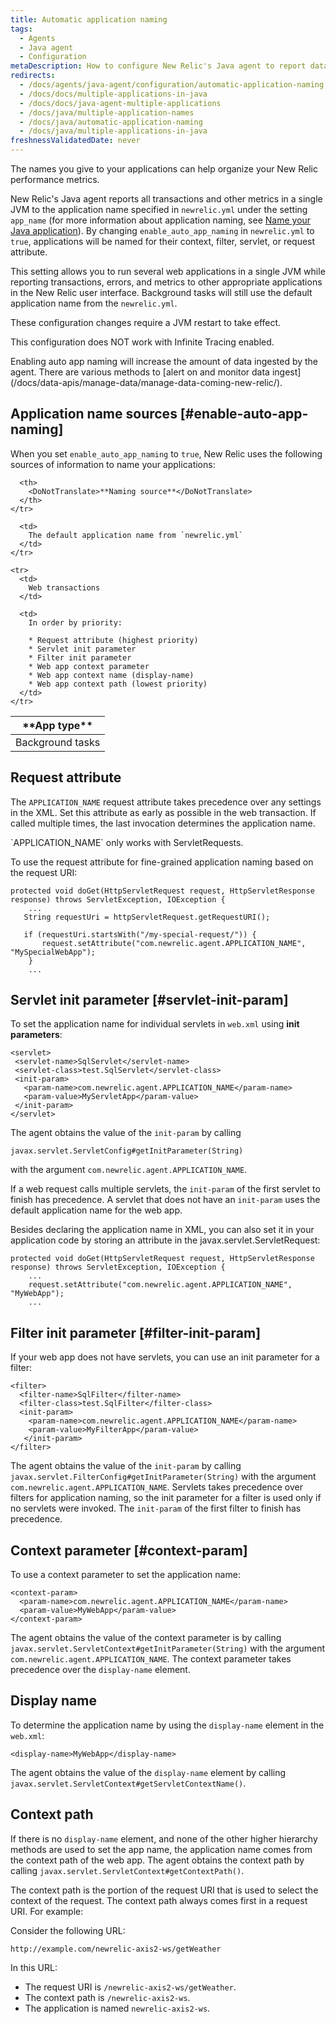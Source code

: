 ```yaml
---
title: Automatic application naming
tags:
  - Agents
  - Java agent
  - Configuration
metaDescription: How to configure New Relic's Java agent to report data for individual web apps to their own application in APM.
redirects:
  - /docs/agents/java-agent/configuration/automatic-application-naming
  - /docs/docs/multiple-applications-in-java
  - /docs/docs/java-agent-multiple-applications
  - /docs/java/multiple-application-names
  - /docs/java/automatic-application-naming
  - /docs/java/multiple-applications-in-java
freshnessValidatedDate: never
---
```


The names you give to your applications can help organize your New Relic performance metrics.

New Relic's Java agent reports all transactions and other metrics in a single JVM to the application name specified in `newrelic.yml` under the setting `app_name` (for more information about application naming, see [Name your Java application](/docs/agents/java-agent/configuration/name-your-java-application)). By changing `enable_auto_app_naming` in `newrelic.yml` to `true`, applications will be named for their context, filter, servlet, or request attribute.

This setting allows you to run several web applications in a single JVM while reporting transactions, errors, and metrics to other appropriate applications in the New Relic user interface. Background tasks will still use the default application name from the `newrelic.yml`.

<Callout variant="important">
  These configuration changes require a JVM restart to take effect.

  This configuration does NOT work with Infinite Tracing enabled.
</Callout>

<Callout variant="caution">
  Enabling auto app naming will increase the amount of data ingested by the agent. There are various methods to [alert on and monitor data ingest](/docs/data-apis/manage-data/manage-data-coming-new-relic/).
</Callout>

## Application name sources [#enable-auto-app-naming]

When you set `enable_auto_app_naming` to `true`, New Relic uses the following sources of information to name your applications:

<table>
  <thead>
    <tr>
      <th width={150}>
        <DoNotTranslate>**App type**</DoNotTranslate>
      </th>

      <th>
        <DoNotTranslate>**Naming source**</DoNotTranslate>
      </th>
    </tr>
  </thead>

  <tbody>
    <tr>
      <td>
        Background tasks
      </td>

      <td>
        The default application name from `newrelic.yml`
      </td>
    </tr>

    <tr>
      <td>
        Web transactions
      </td>

      <td>
        In order by priority:

        * Request attribute (highest priority)
        * Servlet init parameter
        * Filter init parameter
        * Web app context parameter
        * Web app context name (display-name)
        * Web app context path (lowest priority)
      </td>
    </tr>
  </tbody>
</table>

## Request attribute

The `APPLICATION_NAME` request attribute takes precedence over any settings in the XML. Set this attribute as early as possible in the web transaction. If called multiple times, the last invocation determines the application name.

<Callout variant="tip">
  `APPLICATION_NAME` only works with ServletRequests.
</Callout>

To use the request attribute for fine-grained application naming based on the request URI:

```
protected void doGet(HttpServletRequest request, HttpServletResponse response) throws ServletException, IOException {
    ...
   String requestUri = httpServletRequest.getRequestURI();

   if (requestUri.startsWith("/my-special-request/")) {
       request.setAttribute("com.newrelic.agent.APPLICATION_NAME", "MySpecialWebApp");
    }
    ...
```

## Servlet init parameter [#servlet-init-param]

To set the application name for individual servlets in `web.xml` using <DoNotTranslate>**init parameters**</DoNotTranslate>:

```
<servlet>
 <servlet-name>SqlServlet</servlet-name>
 <servlet-class>test.SqlServlet</servlet-class>
 <init-param>
   <param-name>com.newrelic.agent.APPLICATION_NAME</param-name>
   <param-value>MyServletApp</param-value>
 </init-param>
</servlet>
```

The agent obtains the value of the `init-param` by calling

```
javax.servlet.ServletConfig#getInitParameter(String)
```

with the argument `com.newrelic.agent.APPLICATION_NAME`.

If a web request calls multiple servlets, the `init-param` of the first servlet to finish has precedence. A servlet that does not have an `init-param` uses the default application name for the web app.

Besides declaring the application name in XML, you can also set it in your application code by storing an attribute in the javax.servlet.ServletRequest:

```
protected void doGet(HttpServletRequest request, HttpServletResponse response) throws ServletException, IOException {
    ...
    request.setAttribute("com.newrelic.agent.APPLICATION_NAME", "MyWebApp");
    ...
```

## Filter init parameter [#filter-init-param]

If your web app does not have servlets, you can use an init parameter for a filter:

```
<filter>
  <filter-name>SqlFilter</filter-name>
  <filter-class>test.SqlFilter</filter-class>
  <init-param>
    <param-name>com.newrelic.agent.APPLICATION_NAME</param-name>
    <param-value>MyFilterApp</param-value>
   </init-param>
</filter>
```

The agent obtains the value of the `init-param` by calling `javax.servlet.FilterConfig#getInitParameter(String)` with the argument `com.newrelic.agent.APPLICATION_NAME`. Servlets takes precedence over filters for application naming, so the init parameter for a filter is used only if no servlets were invoked. The `init-param` of the first filter to finish has precedence.

## Context parameter [#context-param]

To use a context parameter to set the application name:

```
<context-param>
  <param-name>com.newrelic.agent.APPLICATION_NAME</param-name>
  <param-value>MyWebApp</param-value>
</context-param>
```

The agent obtains the value of the context parameter is by calling `javax.servlet.ServletContext#getInitParameter(String)` with the argument `com.newrelic.agent.APPLICATION_NAME`. The context parameter takes precedence over the `display-name` element.

## Display name

To determine the application name by using the `display-name` element in the `web.xml`:

```
<display-name>MyWebApp</display-name>
```

The agent obtains the value of the `display-name` element by calling `javax.servlet.ServletContext#getServletContextName()`.

## Context path

If there is no `display-name` element, and none of the other higher hierarchy methods are used to set the app name, the application name comes from the context path of the web app. The agent obtains the context path by calling `javax.servlet.ServletContext#getContextPath()`.

The context path is the portion of the request URI that is used to select the context of the request. The context path always comes first in a request URI. For example:

Consider the following URL:

```
http://example.com/newrelic-axis2-ws/getWeather
```

In this URL:

* The request URI is `/newrelic-axis2-ws/getWeather`.
* The context path is `/newrelic-axis2-ws`.
* The application is named `newrelic-axis2-ws`.
